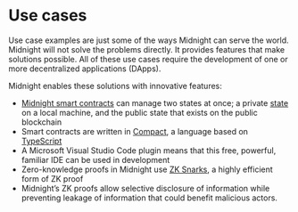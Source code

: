 ---
---

# Use cases

Use case examples are just some of the ways Midnight can serve the world. Midnight will not solve the problems directly. It provides features that make solutions possible. All of these use cases require the development of one or more decentralized applications (DApps).

Midnight enables these solutions with innovative features:

-   [Midnight smart contracts](/docs/develop/how-midnight-works/smart-contracts.mdx) can manage two states at once; a private [state](/docs/learn/04-glossary.mdx#state) on a local machine, and the public state that exists on the public blockchain
-   Smart contracts are written in [Compact](/docs/learn/04-glossary.mdx#compact), a language based on [TypeScript](https://www.typescriptlang.org/)
-   A Microsoft Visual Studio Code plugin means that this free, powerful, familiar IDE can be used in development
-   Zero-knowledge proofs in Midnight use [ZK Snarks](/docs/learn/04-glossary.mdx#zk-snarks), a highly efficient form of ZK proof
-   Midnight’s ZK proofs allow selective disclosure of information while preventing leakage of information that could benefit malicious actors.
